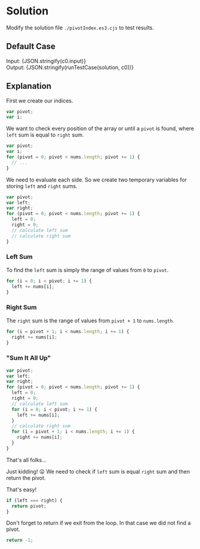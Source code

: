 

<Meta title="Data Structure/Array/1D/[724] Find Pivot Index/Solution" />

# Solution

Modify the solution file `./pivotIndex.es3.cjs` to test results.

## Default Case

<Canvas withSource="open">
  <Story name="Case 0" parameters={{ docs: { source: { code } } }}>
    <div>
      <span>Input: </span>
      <span>{JSON.stringify(c0.input)}</span>
    </div>
    <div>
      <span>Output: </span>
      <span>{JSON.stringify(runTestCase(solution, c0))}</span>
    </div>
  </Story>
</Canvas>

## Explanation

First we create our indices.
```js
var pivot;
var i;
```

We want to check every position of the array or until a `pivot` is found, where `left` sum is equal to `right` sum.
```js
var pivot;
var i;
for (pivot = 0; pivot < nums.length; pivot += 1) {
  // ...
}
```

We need to evaluate each side. So we create two temporary variables for storing `left` and `right` sums.
```js
var pivot;
var left;
var right;
for (pivot = 0; pivot < nums.length; pivot += 1) {
  left = 0;
  right = 0;
  // calculate left sum
  // calculate right sum
}
```

### Left Sum

To find the `left` sum is simply the range of values from `0` to `pivot`.
```js
for (i = 0; i < pivot; i += 1) {
  left += nums[i];
}
```

### Right Sum

The `right` sum is the range of values from `pivot + 1` to `nums.length`.
```js
for (i = pivot + 1; i < nums.length; i += 1) {
  right += nums[i];
}
```

### "Sum It All Up"

```js
var pivot;
var left;
var right;
for (pivot = 0; pivot < nums.length; pivot += 1) {
  left = 0;
  right = 0;
  // calculate left sum
  for (i = 0; i < pivot; i += 1) {
    left += nums[i];
  }
  // calculate right sum
  for (i = pivot + 1; i < nums.length; i += 1) {
    right += nums[i];
  }
}
```

That's all folks...

Just kidding! &#128539; We need to check if `left` sum is equal `right` sum and then return the pivot.

That's easy!
```js
if (left === right) {
  return pivot;
}
```

Don't forget to return if we exit from the loop. In that case we did not find a pivot.
```js
return -1;
```
